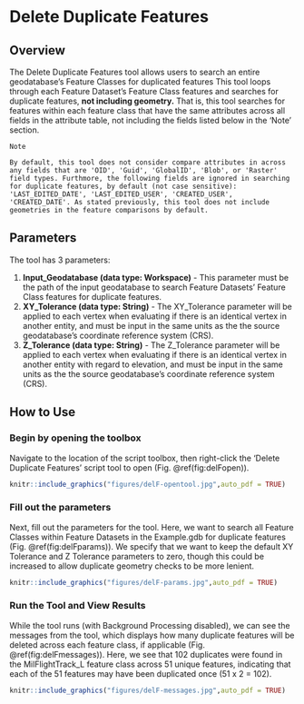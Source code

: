 # Delete Duplicate Features {#delFeats}
## Overview
The Delete Duplicate Features tool allows users to search an entire geodatabase's Feature Classes for duplicated features This tool loops through each Feature Dataset's Feature Class features and searches for duplicate features, **not including geometry.** That is, this tool searches for features within each feature class that have the same attributes across all fields in the attribute table, not including the fields listed below in the 'Note' section.

```block2
Note
```
```block2
By default, this tool does not consider compare attributes in across any fields that are 'OID', 'Guid', 'GlobalID', 'Blob', or 'Raster' field types. Furthmore, the following fields are ignored in searching for duplicate features, by default (not case sensitive): 'LAST_EDITED_DATE', 'LAST_EDITED_USER', 'CREATED_USER', 'CREATED_DATE'. As stated previously, this tool does not include geometries in the feature comparisons by default.

```

## Parameters
The tool has 3 parameters:  

1. **Input_Geodatabase (data type: Workspace)** - This parameter must be the path of the input geodatabase to search Feature Datasets' Feature Class features for duplicate features.
2. **XY_Tolerance  (data type: String)** - The XY_Tolerance parameter will be applied to each vertex when evaluating if there is an identical vertex in another entity, and must be input in the same units as the the source geodatabase's coordinate reference system (CRS).
3. **Z_Tolerance (data type: String)** - The Z_Tolerance parameter will be applied to each vertex when evaluating if there is an identical vertex in another entity with regard to elevation, and must be input in the same units as the the source geodatabase's coordinate reference system (CRS).

## How to Use
### Begin by opening the toolbox  
Navigate to the location of the script toolbox, then right-click the 'Delete Duplicate Features' script tool to open (Fig. \@ref(fig:delFopen)).
```r
knitr::include_graphics("figures/delF-opentool.jpg",auto_pdf = TRUE)
```
###  Fill out the parameters 
Next, fill out the parameters for the tool. Here, we want to search all Feature Classes within Feature Datasets in the Example.gdb for duplicate features  (Fig. \@ref(fig:delFparams)). We specify that we want to keep the default XY Tolerance and Z Tolerance parameters to zero, though this could be increased to allow duplicate geometry checks to be more lenient. 
```r
knitr::include_graphics("figures/delF-params.jpg",auto_pdf = TRUE)
```
###  Run the Tool and View Results
While the tool runs (with Background Processing disabled), we can see the messages from the tool, which displays how many duplicate features will be deleted across each feature class, if applicable (Fig. \@ref(fig:delFmessages)). Here, we see that 102 duplicates were found in the MilFlightTrack_L feature class across 51 unique features, indicating that each of the 51 features may have been duplicated once (51 x 2 = 102).
```r
knitr::include_graphics("figures/delF-messages.jpg",auto_pdf = TRUE)
```
